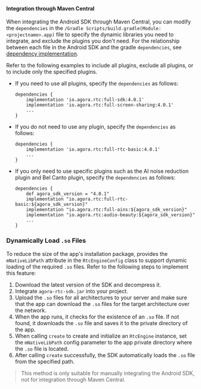 <PlatformWrapper platform="android">

#### Integration through Maven Central

When integrating the Android SDK through Maven Central, you can modify the `dependencies` in the `/Gradle Scripts/build.gradle(Module: <projectname>.app)` file to specify the dynamic libraries you need to integrate, and exclude the plugins you don't need. For the relationship between each file in the Android SDK and the gradle `dependencies`, see [dependency implementation](#dependency-implementation). 

Refer to the following examples to include all plugins, exclude all plugins, or to include only the specified plugins.

* If you need to use all plugins, specify the `dependencies` as follows:

    ```
    dependencies {
        implementation 'io.agora.rtc:full-sdk:4.0.1'
        implementation 'io.agora.rtc:full-screen-sharing:4.0.1'
        ...
    }
    ```

* If you do not need to use any plugin, specify the `dependencies` as follows:

    ```
    dependencies {
        implementation 'io.agora.rtc:full-rtc-basic:4.0.1'
        ...
    }
    ```

* If you only need to use specific plugins such as the AI ​​noise reduction plugin and Bel Canto plugin, specify the `dependencies` as follows:

    ```
    dependencies {
        def agora_sdk_version = "4.0.1"
        implementation "io.agora.rtc:full-rtc-basic:${agora_sdk_version}"
        implementation "io.agora.rtc:full-ains:${agora_sdk_version}"
        implementation "io.agora.rtc:audio-beauty:${agora_sdk_version}"
        ...
    }
    ```

### Dynamically Load `.so` Files

To reduce the size of the app's installation package, <Vg k="VSDK" /> provides the `mNativeLibPath` attribute in the `RtcEngineConfig` class to support dynamic loading of the required `.so` files. Refer to the following steps to implement this feature:

1. Download the latest version of the SDK and decompress it.
2. Integrate `agora-rtc-sdk.jar` into your project.
3. Upload the `.so` files for all architectures to your server and make sure that the app can download the `.so` files for the target architecture over the network.
4. When the app runs, it checks for the existence of an `.so` file. If not found, it downloads the `.so` file and saves it to the private directory of the app.
5. When calling `create` to create and initialize an `RtcEngine` instance, set the `mNativeLibPath` config parameter to the app private directory where the `.so` file is located.
6. After calling `create` successfully, the SDK automatically loads the `.so` file from the specified path.

> This method is only suitable for manually integrating the Android SDK, not for integration through Maven Central.

</PlatformWrapper>